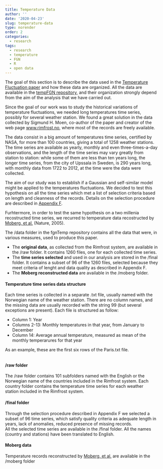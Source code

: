 ```yaml
---
title: Temperature Data
author: ''
date: '2020-04-23'
slug: temperature-data
type: norender
order: 2
categories: 
  - research
tags: 
  - research
  - temperature
  - FGN
  - R
  - open data
---
```


The goal of this section is to describe the data used in the [Temperature Fluctuation paper](https://rss.onlinelibrary.wiley.com/doi/full/10.1111/rssa.12557) and how these data are organized. All the data are available in the [tempFGN repository](https://github.com/vanlog/tempFGN), and their organization strongly depend from the aim of the analysis that we have carried out.

Since the goal of our work was to study the historical variations of temperature fluctuations, we needed long temperatures time series, possibly for several weather station. 
We found a great solution in the data collected by Sigmund H. Moen, co-author of the paper and creator of the web page [www.rimfrost.no](www.rimfrost.no), where most of the records are freely available. 

The data consist in a big amount of temperatures time series, certified by NASA, for more than 100 countries, giving a total of 1258 weather stations. The time series are available as yearly, monthly and even three-times-a-day observations, and the length of the time series may vary greatly from station to station: while some of them are less than ten years long, the longer time series, from the city of Upssala in Sweden, is 290 years long, with monthly data from 1722 to 2012, at the time were the data were collected.

The aim of our study was to establish if a Gaussian and self-similar model might be applied to the temperatures fluctuations. We decided to test this hypothesis on all the time series which met a list of selection criteria based on length and cleanness of the records. Details on the selection procedure are described in [Appendix F](/temperature/appendix-f). 

Furhtermore, in order to test the same hypothesis on a two millenia recostructed time series, we recurred to temperature data recostructed by [Moberg, et al.](https://www.nature.com/articles/nature03265) (Nature, 2005).  


The /data folder in the fgnTemp repository contains all the data that were, in various measures, used to produce this paper. 

* The **original data**, as collected from the Rimfrost system, are available in the /raw folder. It contains 1260 files, one for each collected time series.
* The **time series selected** and used in our analysis are stored in the /final folder. It contains a subset of 96 of the 1260 files, selected because they meet criteria of lenght and data quality as described in Appendix F. 
* The **Moberg reconstructed data** are available in the /moberg folder.


#### Temperature time series data structure

Each time series is collected in a separate .txt file, usually named with the Norwegian name of the weather station. There are no column names, and the missing data are usually recorded with the string 99 (but several exceptions are present). Each file is structured as follow:

* Column 1: Year
* Columns 2-13: Monthly temperatures in that year, from January to December
* Column 14: Average annual temperature, measured as mean of the monthly temperarures for that year

As an example, these are the first six rows of the Paris.txt file.



<embed src="/img/temperature/Paris_head.png" width="70%" />


#### /raw folder

The /raw folder contains 101 subfolders named with the English or the Norwegian name of the countries included in the Rimfrost system.
Each country folder contains the temperature time series for each weather station included in the Rimfrost system.


#### /final folder

Through the selection procedure described in Appendix F we selected a subset of 96 time series, which satisfy quality criteria as adequate length in years, lack of anomalies, reduced presence of missing records.    
All the selected time series are available in the /final folder. All the names (country and stations) have been translated to English.


#### Moberg data

Temperature records reconstructed by [Moberg, et al.](https://www.nature.com/articles/nature03265) are available in the /moberg folder 
